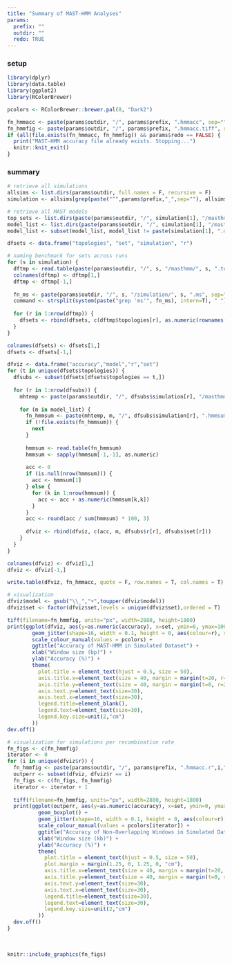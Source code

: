 ```yaml
---
title: "Summary of MAST-HMM Analyses"
params:
  prefix: ""
  outdir: ""
  redo: TRUE
---
```


### setup
```r
library(dplyr)
library(data.table)
library(ggplot2)
library(RColorBrewer)

pcolors <- RColorBrewer::brewer.pal(8, "Dark2")

fn_hmmacc <- paste(params$outdir, "/", params$prefix, ".hmmacc", sep="")
fn_hmmfig <- paste(params$outdir, "/", params$prefix, ".hmmacc.tiff", sep="")
if (all(file.exists(fn_hmmacc, fn_hmmfig)) && params$redo == FALSE) {
  print("MAST-HMM accuracy file already exists. Stopping...")
  knitr::knit_exit()
}
```

### summary
```r
# retrieve all simulations
allsims <- list.dirs(params$outdir, full.names = F, recursive = F)
simulation <- allsims[grep(paste("^",params$prefix,"_",sep=""), allsims)]

# retrieve all MAST models
top_sets <- list.dirs(paste(params$outdir, "/", simulation[1], "/masthmm/", sep=""), full.names = F, recursive = F)
model_list <- list.dirs(paste(params$outdir, "/", simulation[1], "/masthmm/", top_sets[1], "/", sep=""), full.names = F, recursive = F)
model_list <- subset(model_list, model_list != paste(simulation[1], ".mast.tops", sep=""))

dfsets <- data.frame("topologies", "set", "simulation", "r")

# naming benchmark for sets across runs
for (s in simulation) {
  dftmp <- read.table(paste(params$outdir, "/", s, "/masthmm/", s, ".topset", sep=""))
  colnames(dftmp) <- dftmp[1,]
  dftmp <- dftmp[-1,]
  
  fn_ms <- paste(params$outdir, "/", s, "/simulation/", s, ".ms", sep="")
  command <- strsplit(system(paste("grep 'ms'", fn_ms), intern=T), " ")
  
  for (r in 1:nrow(dftmp)) {
    dfsets <- rbind(dfsets, c(dftmp$topologies[r], as.numeric(rownames(dftmp)[r])-1, s, command[[1]][length(command[[1]])-1]))
  }
}

colnames(dfsets) <- dfsets[1,]
dfsets <- dfsets[-1,]

dfviz <- data.frame("accuracy","model","r","set")
for (t in unique(dfsets$topologies)) {
  dfsubs <- subset(dfsets[dfsets$topologies == t,])
  
  for (r in 1:nrow(dfsubs)) {
    mhtemp <- paste(params$outdir, "/", dfsubs$simulation[r], "/masthmm/", dfsubs$set[r], "/", sep="")
    
    for (m in model_list) {
      fn_hmmsum <- paste(mhtemp, m, "/", dfsubs$simulation[r], ".hmmsum", sep="")
      if (!file.exists(fn_hmmsum)) {
        next
      }
      
      hmmsum <- read.table(fn_hmmsum)
      hmmsum <- sapply(hmmsum[-1,-1], as.numeric)
      
      acc <- 0
      if (is.null(nrow(hmmsum))) {
        acc <- hmmsum[1]
      } else {
        for (k in 1:nrow(hmmsum)) {
          acc <- acc + as.numeric(hmmsum[k,k])
        }
      }
      acc <- round(acc / sum(hmmsum) * 100, 3)
      
      dfviz <- rbind(dfviz, c(acc, m, dfsubs$r[r], dfsubs$set[r]))
    }
  }
}

colnames(dfviz) <- dfviz[1,]
dfviz <- dfviz[-1,]

write.table(dfviz, fn_hmmacc, quote = F, row.names = T, col.names = T)

# visualization
dfviz$model <- gsub("\\_","+",toupper(dfviz$model))
dfviz$set <- factor(dfviz$set,levels = unique(dfviz$set),ordered = T)

tiff(filename=fn_hmmfig, units="px", width=2880, height=1800)
print(ggplot(dfviz, aes(y=as.numeric(accuracy), x=set, ymin=0, ymax=100)) + 
        geom_jitter(shape=16, width = 0.1, height = 0, aes(colour=r), size=5) +
        scale_colour_manual(values = pcolors) +
        ggtitle("Accuracy of MAST-HMM in Simulated Dataset") + 
        xlab("Window size (bp)") +
        ylab("Accuracy (%)") +
        theme(
          plot.title = element_text(hjust = 0.5, size = 50),
          axis.title.x=element_text(size = 40, margin = margin(t=20, r=0, b=0, l=0)),
          axis.title.y=element_text(size = 40, margin = margin(t=0, r=20, b=0, l=0)),
          axis.text.y=element_text(size=30),
          axis.text.x=element_text(size=30),
          legend.title=element_blank(),
          legend.text=element_text(size=30),
          legend.key.size=unit(2,"cm")
        ))
dev.off()

# visualization for simulations per recombination rate
fn_figs <- c(fn_hmmfig)
iterator <- 0
for (i in unique(dfviz$r)) {
  fn_hmmfig <- paste(params$outdir, "/", params$prefix, ".hmmacc.r",i,".tiff", sep="")
  outperr <- subset(dfviz, dfviz$r == i)
  fn_figs <- c(fn_figs, fn_hmmfig)
  iterator <- iterator + 1
  
  tiff(filename=fn_hmmfig, units="px", width=2880, height=1800)
  print(ggplot(outperr, aes(y=as.numeric(accuracy), x=set, ymin=0, ymax=100)) + 
          geom_boxplot() +
          geom_jitter(shape=16, width = 0.1, height = 0, aes(colour=r), size=5) +
          scale_colour_manual(values = pcolors[iterator]) +
          ggtitle("Accuracy of Non-Overlapping Windows in Simulated Dataset") + 
          xlab("Window size (kb)") +
          ylab("Accuracy (%)") +
          theme(
            plot.title = element_text(hjust = 0.5, size = 50),
            plot.margin = margin(1.25, 0, 1.25, 0, "cm"),
            axis.title.x=element_text(size = 40, margin = margin(t=20, r=0, b=0, l=0)),
            axis.title.y=element_text(size = 40, margin = margin(t=0, r=20, b=0, l=0)),
            axis.text.y=element_text(size=30),
            axis.text.x=element_text(size=30),
            legend.title=element_text(size=30),
            legend.text=element_text(size=30),
            legend.key.size=unit(2,"cm")
          ))
  dev.off()
}
```

<br>

```r
knitr::include_graphics(fn_figs)
```